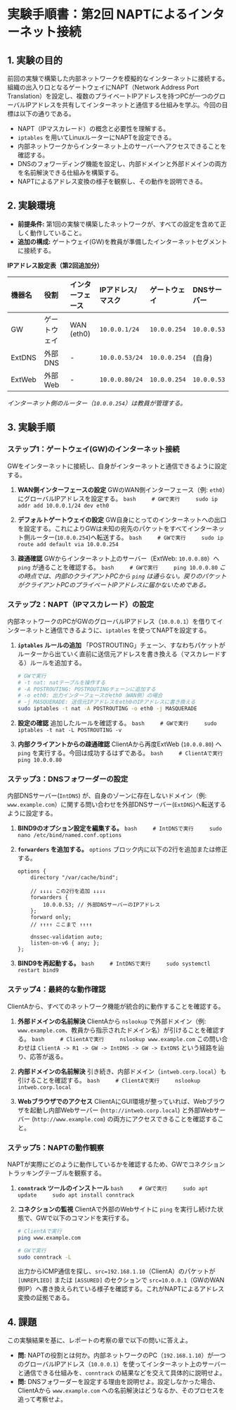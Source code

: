 # 実験手順書：第2回 NAPTによるインターネット接続

## 1. 実験の目的

前回の実験で構築した内部ネットワークを模擬的なインターネットに接続する。組織の出入り口となるゲートウェイにNAPT（Network Address Port Translation）を設定し、複数のプライベートIPアドレスを持つPCが一つのグローバルIPアドレスを共有してインターネットと通信する仕組みを学ぶ。今回の目標は以下の通りである。

*   NAPT（IPマスカレード）の概念と必要性を理解する。
*   `iptables` を用いてLinuxルーターにNAPTを設定できる。
*   内部ネットワークからインターネット上のサーバーへアクセスできることを確認する。
*   DNSのフォワーディング機能を設定し、内部ドメインと外部ドメインの両方を名前解決できる仕組みを構築する。
*   NAPTによるアドレス変換の様子を観察し、その動作を説明できる。

## 2. 実験環境

*   **前提条件:** 第1回の実験で構築したネットワークが、すべての設定を含めて正しく動作していること。
*   **追加の構成:** ゲートウェイ(GW)を教員が準備したインターネットセグメントに接続する。

**IPアドレス設定表（第2回追加分）**

| 機器名 | 役割 | インターフェース | IPアドレス/マスク | ゲートウェイ | DNSサーバー |
| :--- | :--- | :--- | :--- | :--- | :--- |
| GW | ゲートウェイ | WAN (eth0) | `10.0.0.1/24` | `10.0.0.254` | `10.0.0.53` |
| ExtDNS | 外部DNS | - | `10.0.0.53/24` | `10.0.0.254` | (自身) |
| ExtWeb | 外部Web | - | `10.0.0.80/24` | `10.0.0.254` | `10.0.0.53` |

*インターネット側のルーター（`10.0.0.254`）は教員が管理する。*

## 3. 実験手順

### ステップ1：ゲートウェイ(GW)のインターネット接続

GWをインターネットに接続し、自身がインターネットと通信できるように設定する。

1.  **WAN側インターフェースの設定**
    GWのWAN側インターフェース（例: `eth0`）にグローバルIPアドレスを設定する。
    ```bash
    # GWで実行
    sudo ip addr add 10.0.0.1/24 dev eth0
    ```

2.  **デフォルトゲートウェイの設定**
    GW自身にとってのインターネットへの出口を設定する。これによりGWは未知の宛先のパケットをすべてインターネット側ルーター(`10.0.0.254`)へ転送する。
    ```bash
    # GWで実行
    sudo ip route add default via 10.0.0.254
    ```

3.  **疎通確認**
    GWからインターネット上のサーバー（ExtWeb: `10.0.0.80`）へ `ping` が通ることを確認する。
    ```bash
    # GWで実行
    ping 10.0.0.80
    ```
    *この時点では、内部のクライアントPCから `ping` は通らない。戻りのパケットがクライアントPCのプライベートIPアドレスに届かないためである。*

### ステップ2：NAPT（IPマスカレード）の設定

内部ネットワークのPCがGWのグローバルIPアドレス（`10.0.0.1`）を借りてインターネットと通信できるように、`iptables` を使ってNAPTを設定する。

1.  **`iptables` ルールの追加**
    「POSTROUTING」チェーン、すなわちパケットがルーターから出ていく直前に送信元アドレスを書き換える（マスカレードする）ルールを追加する。

    ```bash
    # GWで実行
    # -t nat: natテーブルを操作する
    # -A POSTROUTING: POSTROUTINGチェーンに追加する
    # -o eth0: 出力インターフェースがeth0（WAN側）の場合
    # -j MASQUERADE: 送信元IPアドレスをeth0のIPアドレスに書き換える
    sudo iptables -t nat -A POSTROUTING -o eth0 -j MASQUERADE
    ```

2.  **設定の確認**
    追加したルールを確認する。
    ```bash
    # GWで実行
    sudo iptables -t nat -L POSTROUTING -v
    ```

3.  **内部クライアントからの疎通確認**
    ClientAから再度ExtWeb (`10.0.0.80`) へ `ping` を実行する。今回は成功するはずである。
    ```bash
    # ClientAで実行
    ping 10.0.0.80
    ```

### ステップ3：DNSフォワーダーの設定

内部DNSサーバー(`IntDNS`) が、自身のゾーンに存在しないドメイン（例: `www.example.com`）に関する問い合わせを外部DNSサーバー(`ExtDNS`)へ転送するように設定する。

1.  **BIND9のオプション設定を編集する。**
    ```bash
    # IntDNSで実行
    sudo nano /etc/bind/named.conf.options
    ```

2.  **`forwarders` を追加する。**
    `options` ブロック内に以下の2行を追加または修正する。
    ```text
    options {
        directory "/var/cache/bind";

        // ↓↓↓↓ この2行を追加 ↓↓↓↓
        forwarders {
            10.0.0.53; // 外部DNSサーバーのIPアドレス
        };
        forward only;
        // ↑↑↑↑ ここまで ↑↑↑↑

        dnssec-validation auto;
        listen-on-v6 { any; };
    };
    ```

3.  **BIND9を再起動する。**
    ```bash
    # IntDNSで実行
    sudo systemctl restart bind9
    ```

### ステップ4：最終的な動作確認

ClientAから、すべてのネットワーク機能が統合的に動作することを確認する。

1.  **外部ドメインの名前解決**
    ClientAから `nslookup` で外部ドメイン（例: `www.example.com`、教員から指示されたドメイン名）が引けることを確認する。
    ```bash
    # ClientAで実行
    nslookup www.example.com
    ```
    この問い合わせは `ClientA -> R1 -> GW -> IntDNS -> GW -> ExtDNS` という経路を辿り、応答が返る。

2.  **内部ドメインの名前解決**
    引き続き、内部ドメイン（`intweb.corp.local`）も引けることを確認する。
    ```bash
    # ClientAで実行
    nslookup intweb.corp.local
    ```

3.  **Webブラウザでのアクセス**
    ClientAにGUI環境が整っていれば、Webブラウザを起動し内部Webサーバー (`http://intweb.corp.local`) と外部Webサーバー (`http://www.example.com`) の両方にアクセスできることを確認すること。

### ステップ5：NAPTの動作観察

NAPTが実際にどのように動作しているかを確認するため、GWでコネクショントラッキングテーブルを観察する。

1.  **`conntrack` ツールのインストール**
    ```bash
    # GWで実行
    sudo apt update
    sudo apt install conntrack
    ```

2.  **コネクションの監視**
    ClientAで外部のWebサイトに `ping` を実行し続けた状態で、GWで以下のコマンドを実行する。
    ```bash
    # ClientAで実行
    ping www.example.com

    # GWで実行
    sudo conntrack -L
    ```
    出力からICMP通信を探し、`src=192.168.1.10`（ClientA）のパケットが `[UNREPLIED]` または `[ASSURED]` のセクションで `src=10.0.0.1`（GWのWAN側IP）へ書き換えられている様子を確認する。これがNAPTによるアドレス変換の証拠である。

## 4. 課題

この実験結果を基に、レポートの考察の章で以下の問いに答えよ。

*   **問:** NAPTの役割とは何か。内部ネットワークのPC（`192.168.1.10`）が一つのグローバルIPアドレス（`10.0.0.1`）を使ってインターネット上のサーバーと通信できる仕組みを、`conntrack` の結果などを交えて具体的に説明せよ。
*   **問:** DNSフォワーダーを設定する理由を説明せよ。設定しなかった場合、ClientAから `www.example.com` への名前解決はどうなるか、そのプロセスを追って考察せよ。
